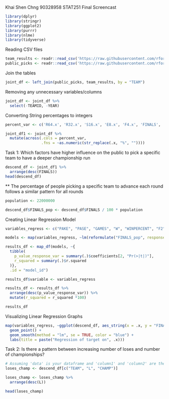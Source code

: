 Khai Shen Chng
90328958
STAT251 Final Screencast

```r
library(dplyr)
library(stringr)
library(ggplot2)
library(purrr)
library(nlme)
library(tidyverse)
```

Reading CSV files
```r
team_results <- readr::read_csv('https://raw.githubusercontent.com/rfordatascience/tidytuesday/master/data/2024/2024-03-26/team-results.csv')
public_picks <- readr::read_csv('https://raw.githubusercontent.com/rfordatascience/tidytuesday/master/data/2024/2024-03-26/public-picks.csv')
```


Join the tables
```r
joint_df <- left_join(public_picks, team_results, by = "TEAM")
```


Removing any unnecessary variables/columns
```r
joint_df <- joint_df %>%
  select(-TEAMID, -YEAR)
```


Converting String percentages to integers
```r
percent_var <- c('R64.x', 'R32.x', 'S16.x', 'E8.x', 'F4.x', 'FINALS', 'F4PERCENT', 'CHAMPPERCENT')

joint_df1 <- joint_df %>%
  mutate(across(.cols = percent_var,
                .fns = ~as.numeric(str_replace(.x, "%", ""))))
```




Task 1: Which factors have higher influence on the public to pick a specific team to have a deeper championship run
```r
descend_df <- joint_df1 %>%
  arrange(desc(FINALS))
head(descend_df)
```
** The percentage of people picking a specific team to advance each round follows a similar pattern for all rounds


```r
population <- 22000000

descend_df$FINALS_pop <- descend_df$FINALS / 100 * population
```


Creating Linear Regression Model
```r
variables_regress <- c("PAKE", "PASE", "GAMES", "W", "WINPERCENT", "F2", "CHAMP", "TOP2")

models <- map(variables_regress, ~lm(reformulate("FINALS_pop", response = .), data = descend_df))

results_df <- map_df(models, ~{
  tibble(
    p_value_response_var = summary(.)$coefficients[2, "Pr(>|t|)"],
    r_squared = summary(.)$r.squared
  )}, 
  .id = "model_id")

results_df$variable <- variables_regress

results_df <- results_df %>%
  arrange(desc(p_value_response_var)) %>%
  mutate(r_squared = r_squared *100)

results_df
```


Visualizing Linear Regression Graphs
```r
map(variables_regress, ~ggplot(descend_df, aes_string(x = .x, y = "FINALS_pop")) +
  geom_point() +
  geom_smooth(method = "lm", se = TRUE, color = "blue") +
  labs(title = paste("Regression of target on", .x)))
```




Task 2: Is there a pattern between increasing number of loses and number of championships?
```r
# Assuming 'data' is your dataframe and 'column1' and 'column2' are the column names
loses_champ <- descend_df[c("TEAM", "L", "CHAMP")]

loses_champ <- loses_champ %>%
  arrange(desc(L))

head(loses_champ)
```






